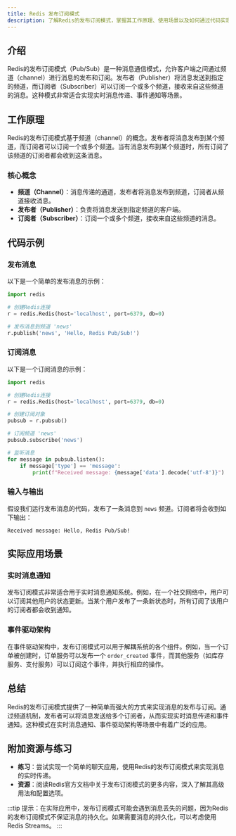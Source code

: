 ```yaml
---
title: Redis 发布订阅模式
description: 了解Redis的发布订阅模式，掌握其工作原理、使用场景以及如何通过代码实现消息的发布与订阅。
---
```


## 介绍

Redis的发布订阅模式（Pub/Sub）是一种消息通信模式，允许客户端之间通过频道（channel）进行消息的发布和订阅。发布者（Publisher）将消息发送到指定的频道，而订阅者（Subscriber）可以订阅一个或多个频道，接收来自这些频道的消息。这种模式非常适合实现实时消息传递、事件通知等场景。

## 工作原理

Redis的发布订阅模式基于频道（channel）的概念。发布者将消息发布到某个频道，而订阅者可以订阅一个或多个频道。当有消息发布到某个频道时，所有订阅了该频道的订阅者都会收到这条消息。

### 核心概念

- **频道（Channel）**：消息传递的通道，发布者将消息发布到频道，订阅者从频道接收消息。
- **发布者（Publisher）**：负责将消息发送到指定频道的客户端。
- **订阅者（Subscriber）**：订阅一个或多个频道，接收来自这些频道的消息。

## 代码示例

### 发布消息

以下是一个简单的发布消息的示例：

```python
import redis

# 创建Redis连接
r = redis.Redis(host='localhost', port=6379, db=0)

# 发布消息到频道 'news'
r.publish('news', 'Hello, Redis Pub/Sub!')
```

### 订阅消息

以下是一个订阅消息的示例：

```python
import redis

# 创建Redis连接
r = redis.Redis(host='localhost', port=6379, db=0)

# 创建订阅对象
pubsub = r.pubsub()

# 订阅频道 'news'
pubsub.subscribe('news')

# 监听消息
for message in pubsub.listen():
    if message['type'] == 'message':
        print(f"Received message: {message['data'].decode('utf-8')}")
```

### 输入与输出

假设我们运行发布消息的代码，发布了一条消息到 `news` 频道。订阅者将会收到如下输出：

```
Received message: Hello, Redis Pub/Sub!
```

## 实际应用场景

### 实时消息通知

发布订阅模式非常适合用于实时消息通知系统。例如，在一个社交网络中，用户可以订阅其他用户的状态更新。当某个用户发布了一条新状态时，所有订阅了该用户的订阅者都会收到通知。

### 事件驱动架构

在事件驱动架构中，发布订阅模式可以用于解耦系统的各个组件。例如，当一个订单被创建时，订单服务可以发布一个 `order_created` 事件，而其他服务（如库存服务、支付服务）可以订阅这个事件，并执行相应的操作。

## 总结

Redis的发布订阅模式提供了一种简单而强大的方式来实现消息的发布与订阅。通过频道机制，发布者可以将消息发送给多个订阅者，从而实现实时消息传递和事件通知。这种模式在实时消息通知、事件驱动架构等场景中有着广泛的应用。

## 附加资源与练习

- **练习**：尝试实现一个简单的聊天应用，使用Redis的发布订阅模式来实现消息的实时传递。
- **资源**：阅读Redis官方文档中关于发布订阅模式的更多内容，深入了解其高级用法和配置选项。

:::tip
提示：在实际应用中，发布订阅模式可能会遇到消息丢失的问题，因为Redis的发布订阅模式不保证消息的持久化。如果需要消息的持久化，可以考虑使用Redis Streams。
:::